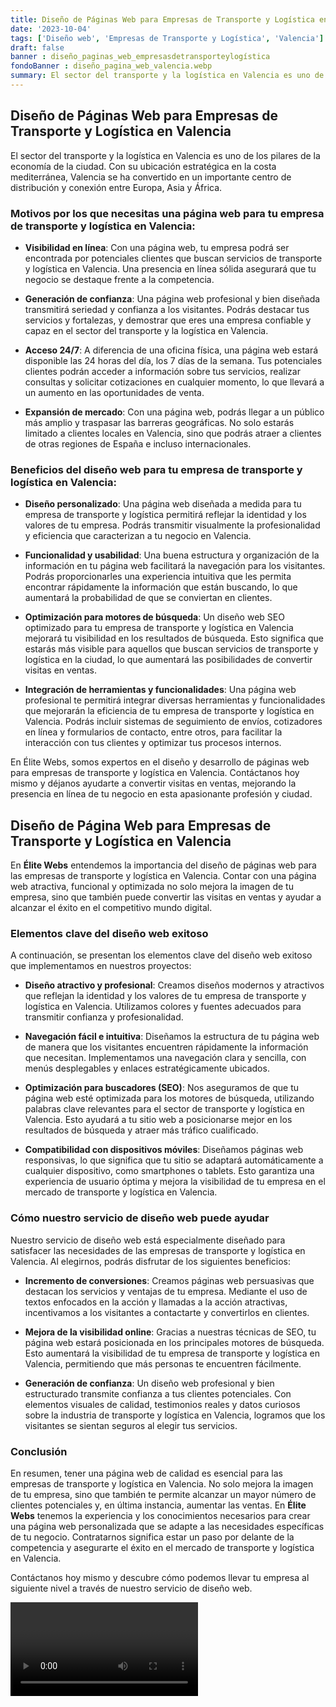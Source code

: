 ```yaml
---
title: Diseño de Páginas Web para Empresas de Transporte y Logística en Valencia
date: '2023-10-04'
tags: ['Diseño web', 'Empresas de Transporte y Logística', 'Valencia']
draft: false
banner : diseño_paginas_web_empresasdetransporteylogística
fondoBanner : diseño_pagina_web_valencia.webp
summary: El sector del transporte y la logística en Valencia es uno de los pilares de la economía de la ciudad. Con su ubicación estratégica en la costa mediterránea, Valencia se ha convertido en un importante centro de distribución y conexión entre Europa, Asia y África.
---
```


## Diseño de Páginas Web para Empresas de Transporte y Logística en Valencia

El sector del transporte y la logística en Valencia es uno de los pilares de la economía de la ciudad. Con su ubicación estratégica en la costa mediterránea, Valencia se ha convertido en un importante centro de distribución y conexión entre Europa, Asia y África.

### Motivos por los que necesitas una página web para tu empresa de transporte y logística en Valencia:

- **Visibilidad en línea**: Con una página web, tu empresa podrá ser encontrada por potenciales clientes que buscan servicios de transporte y logística en Valencia. Una presencia en línea sólida asegurará que tu negocio se destaque frente a la competencia.

- **Generación de confianza**: Una página web profesional y bien diseñada transmitirá seriedad y confianza a los visitantes. Podrás destacar tus servicios y fortalezas, y demostrar que eres una empresa confiable y capaz en el sector del transporte y la logística en Valencia.

- **Acceso 24/7**: A diferencia de una oficina física, una página web estará disponible las 24 horas del día, los 7 días de la semana. Tus potenciales clientes podrán acceder a información sobre tus servicios, realizar consultas y solicitar cotizaciones en cualquier momento, lo que llevará a un aumento en las oportunidades de venta.

- **Expansión de mercado**: Con una página web, podrás llegar a un público más amplio y traspasar las barreras geográficas. No solo estarás limitado a clientes locales en Valencia, sino que podrás atraer a clientes de otras regiones de España e incluso internacionales.

### Beneficios del diseño web para tu empresa de transporte y logística en Valencia:

- **Diseño personalizado**: Una página web diseñada a medida para tu empresa de transporte y logística permitirá reflejar la identidad y los valores de tu empresa. Podrás transmitir visualmente la profesionalidad y eficiencia que caracterizan a tu negocio en Valencia.

- **Funcionalidad y usabilidad**: Una buena estructura y organización de la información en tu página web facilitará la navegación para los visitantes. Podrás proporcionarles una experiencia intuitiva que les permita encontrar rápidamente la información que están buscando, lo que aumentará la probabilidad de que se conviertan en clientes.

- **Optimización para motores de búsqueda**: Un diseño web SEO optimizado para tu empresa de transporte y logística en Valencia mejorará tu visibilidad en los resultados de búsqueda. Esto significa que estarás más visible para aquellos que buscan servicios de transporte y logística en la ciudad, lo que aumentará las posibilidades de convertir visitas en ventas.

- **Integración de herramientas y funcionalidades**: Una página web profesional te permitirá integrar diversas herramientas y funcionalidades que mejorarán la eficiencia de tu empresa de transporte y logística en Valencia. Podrás incluir sistemas de seguimiento de envíos, cotizadores en línea y formularios de contacto, entre otros, para facilitar la interacción con tus clientes y optimizar tus procesos internos.

En Élite Webs, somos expertos en el diseño y desarrollo de páginas web para empresas de transporte y logística en Valencia. Contáctanos hoy mismo y déjanos ayudarte a convertir visitas en ventas, mejorando la presencia en línea de tu negocio en esta apasionante profesión y ciudad.

<GifSeo />

<Cta />

## Diseño de Página Web para Empresas de Transporte y Logística en Valencia

En **Élite Webs** entendemos la importancia del diseño de páginas web para las empresas de transporte y logística en Valencia. Contar con una página web atractiva, funcional y optimizada no solo mejora la imagen de tu empresa, sino que también puede convertir las visitas en ventas y ayudar a alcanzar el éxito en el competitivo mundo digital.

### Elementos clave del diseño web exitoso

A continuación, se presentan los elementos clave del diseño web exitoso que implementamos en nuestros proyectos:

- **Diseño atractivo y profesional**: Creamos diseños modernos y atractivos que reflejan la identidad y los valores de tu empresa de transporte y logística en Valencia. Utilizamos colores y fuentes adecuados para transmitir confianza y profesionalidad.

- **Navegación fácil e intuitiva**: Diseñamos la estructura de tu página web de manera que los visitantes encuentren rápidamente la información que necesitan. Implementamos una navegación clara y sencilla, con menús desplegables y enlaces estratégicamente ubicados.

- **Optimización para buscadores (SEO)**: Nos aseguramos de que tu página web esté optimizada para los motores de búsqueda, utilizando palabras clave relevantes para el sector de transporte y logística en Valencia. Esto ayudará a tu sitio web a posicionarse mejor en los resultados de búsqueda y atraer más tráfico cualificado.

- **Compatibilidad con dispositivos móviles**: Diseñamos páginas web responsivas, lo que significa que tu sitio se adaptará automáticamente a cualquier dispositivo, como smartphones o tablets. Esto garantiza una experiencia de usuario óptima y mejora la visibilidad de tu empresa en el mercado de transporte y logística en Valencia.

### Cómo nuestro servicio de diseño web puede ayudar

Nuestro servicio de diseño web está especialmente diseñado para satisfacer las necesidades de las empresas de transporte y logística en Valencia. Al elegirnos, podrás disfrutar de los siguientes beneficios:

- **Incremento de conversiones**: Creamos páginas web persuasivas que destacan los servicios y ventajas de tu empresa. Mediante el uso de textos enfocados en la acción y llamadas a la acción atractivas, incentivamos a los visitantes a contactarte y convertirlos en clientes.

- **Mejora de la visibilidad online**: Gracias a nuestras técnicas de SEO, tu página web estará posicionada en los principales motores de búsqueda. Esto aumentará la visibilidad de tu empresa de transporte y logística en Valencia, permitiendo que más personas te encuentren fácilmente.

- **Generación de confianza**: Un diseño web profesional y bien estructurado transmite confianza a tus clientes potenciales. Con elementos visuales de calidad, testimonios reales y datos curiosos sobre la industria de transporte y logística en Valencia, logramos que los visitantes se sientan seguros al elegir tus servicios.

### Conclusión

En resumen, tener una página web de calidad es esencial para las empresas de transporte y logística en Valencia. No solo mejora la imagen de tu empresa, sino que también te permite alcanzar un mayor número de clientes potenciales y, en última instancia, aumentar las ventas. En **Élite Webs** tenemos la experiencia y los conocimientos necesarios para crear una página web personalizada que se adapte a las necesidades específicas de tu negocio. Contratarnos significa estar un paso por delante de la competencia y asegurarte el éxito en el mercado de transporte y logística en Valencia.

Contáctanos hoy mismo y descubre cómo podemos llevar tu empresa al siguiente nivel a través de nuestro servicio de diseño web.

<Video />

<CtaBot job='Empresas de Transporte y Logística' city='Valencia'/>

<Gmaps query='Valencia+españa+maps' />